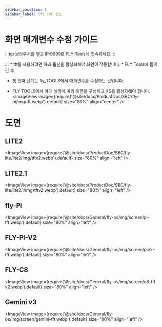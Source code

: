 ```yaml
---
sidebar_position: 1
sidebar_label: tft FPC 선도
---
```


# 화면 매개변수 수정 가이드
:::tip
브라우저를 열고 IP:9999로 FLY-Tools에 접속하세요.
:::

:::
    * tft를 사용하려면 아래 옵션을 활성화해야 화면이 작동합니다.
    * FLY Tools에 들어간 후
* 첫 번째 단계는 fly_TOOLS에서 매개변수를 수정하는 것입니다.

* FLY TOOLS에서 아래 설정에 따라 화면을 구성하고 KS를 활성화해야 합니다.
<ImageView image={require('@site/docs/ProductDoc/SBC/fly-pi/img/tft.webp').default} size="80%" align="center" />

# 도면
## LITE2
<ImageView image={require('@site/docs/ProductDoc/SBC/fly-lite/lite2/img/tftv2.webp').default} size="80%" align="left" />

## LITE2.1
<ImageView image={require('@site/docs/ProductDoc/SBC/fly-lite/lite2.1/img/tftv2.webp').default} size="80%" align="left" />

## fly-PI
<ImageView image={require('@site/docs/General/fly-os/img/screen/pi-tft.webp').default} size="80%" align="left" />

## FLY-PI-V2
<ImageView image={require('@site/docs/General/fly-os/img/screen/piv2-tft.webp').default} size="80%" align="left" />

## FLY-C8
<ImageView image={require('@site/docs/General/fly-os/img/screen/c8-tft-v2.webp').default} size="80%" align="left" />

## Gemini v3
<ImageView image={require('@site/docs/General/fly-os/img/screen/gemini-tft.webp').default} size="80%" align="left" />